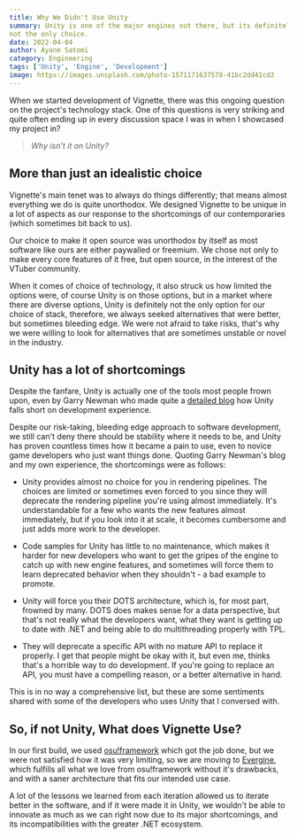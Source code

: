 ---
title: Why We Didn't Use Unity
summary: Unity is one of the major engines out there, but its definitely
not the only choice.
date: 2022-04-04
author: Ayane Satomi
category: Engineering
tags: ['Unity', 'Engine', 'Development']
image: https://images.unsplash.com/photo-1571171637578-41bc2dd41cd2
---

When we started development of Vignette, there was this ongoing question on the project's technology stack. One of this questions is very striking and quite often ending up in every discussion space I was in when I showcased my project in?

> *Why isn't it on Unity?*

## More than just an idealistic choice

Vignette's main tenet was to always do things differently; that means almost everything we do is quite unorthodox. We designed Vignette to be unique in a lot of aspects as our response to the shortcomings of our contemporaries (which sometimes bit back to us).

Our choice to make it open source was unorthodox by itself as most software like ours are either paywalled or freemium. We chose not only to make every core features of it free, but open source, in the interest of the VTuber community. 

When it comes of choice of technology, it also struck us how limited the options were, of course Unity is on those options, but in a market where there are diverse options, Unity is definitely not the only option for our choice of stack, therefore, we always seeked alternatives that were better, but sometimes bleeding edge. We were not afraid to take risks, that's why we were willing to look for alternatives that are sometimes unstable or novel in the industry.

## Unity has a lot of shortcomings

Despite the fanfare, Unity is actually one of the tools most people frown upon, even by Garry Newman who made quite a [detailed blog](https://garry.blog/unity-2020) how Unity falls short on development experience. 

Despite our risk-taking, bleeding edge approach to software development, we still can't deny there should be stability where it needs to be, and Unity has proven countless times how it became a pain to use, even to novice game developers who just want things done. Quoting Garry Newman's blog and my own experience, the shortcomings were as follows:

- Unity provides almost no choice for you in rendering pipelines. The choices are limited or sometimes even forced to you since they will deprecate the rendering pipeline you're using almost immediately. It's understandable for a few who wants the new features almost immediately, but if you look into it at scale, it becomes cumbersome and just adds more work to the developer.

- Code samples for Unity has little to no maintenance, which makes it harder for new developers who want to get the gripes of the engine to catch up with new engine features, and sometimes will force them to learn deprecated behavior when they shouldn't - a bad example to promote.

- Unity will force you their DOTS architecture, which is, for most part, frowned by many. DOTS does makes sense for a data perspective, but that's not really what the developers want, what they want is getting up to date with .NET and being able to do multithreading properly with TPL.

- They will deprecate a specific API with no mature API to replace it properly. I get that people might be okay with it, but even me, thinks that's a horrible way to do development. If you're going to replace an API, you must have a compelling reason, or a better alternative in hand.

This is in no way a comprehensive list, but these are some sentiments shared with some of the developers who uses Unity that I conversed with.

## So, if not Unity, What does Vignette Use?

In our first build, we used [osu!framework](https://github.com/ppy/osu-framework) which got the job done, but we were not satisfied how it was very limiting, so we are moving to [Evergine](https://evergine.com/), which fulfills all what we love from osu!framework without it's drawbacks, and with a saner architecture that fits our intended use case.

A lot of the lessons we learned from each iteration allowed us to iterate better in the software, and if it were made it in Unity, we wouldn't be able to innovate as much as we can right now due to its major shortcomings, and its incompatibilities with the greater .NET ecosystem.